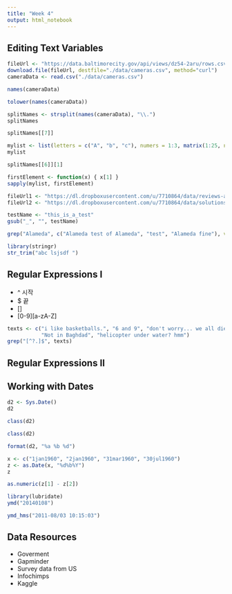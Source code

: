 ```yaml
---
title: "Week 4"
output: html_notebook
---
```


## Editing Text Variables

```r
fileUrl <- "https://data.baltimorecity.gov/api/views/dz54-2aru/rows.csv?accessType=DOWNLOAD"
download.file(fileUrl, destfile="./data/cameras.csv", method="curl")
cameraData <- read.csv("./data/cameras.csv")
```


```r
names(cameraData)
```


```r
tolower(names(cameraData))
```


```r
splitNames <- strsplit(names(cameraData), "\\.")
splitNames
```



```r
splitNames[[7]]
```



```r
mylist <- list(letters = c("A", "b", "c"), numers = 1:3, matrix(1:25, ncol = 5))
mylist
```


```r
splitNames[[6]][1]
```


```r
firstElement <- function(x) { x[1] }
sapply(mylist, firstElement)
```

```r
fileUrl1 <- "https://dl.dropboxusercontent.com/u/7710864/data/reviews-apr29.csv"
fileUrl2 <- "https://dl.dropboxusercontent.com/u/7710864/data/solutions-apr29.csv"
```


```r
testName <- "this_is_a_test"
gsub("_", "", testName)
```


```r
grep("Alameda", c("Alameda test of Alameda", "test", "Alameda fine"), value=TRUE)
```


```r
library(stringr)
str_trim("abc lsjsdf ")
```



## Regular Expressions I

* ^ 시작
* $ 끝
* [] 
* [0-9][a-zA-Z]

```r
texts <- c("i like basketballs.", "6 and 9", "don't worry... we all die anyway!",
           "Not in Baghdad", "helicopter under water? hmm")
grep("[^?.]$", texts)
```


## Regular Expressions II



## Working with Dates

```r
d2 <- Sys.Date()
d2
```

```r
class(d2)
```

```r
class(d2)
```


```r
format(d2, "%a %b %d")
```


```r
x <- c("1jan1960", "2jan1960", "31mar1960", "30jul1960")
z <- as.Date(x, "%d%b%Y")
z
```


```r
as.numeric(z[1] - z[2])
```


```r
library(lubridate)
ymd("20140108")
```

```r
ymd_hms("2011-08/03 10:15:03")
```


## Data Resources

- Goverment
- Gapminder
- Survey data from US
- Infochimps
- Kaggle













